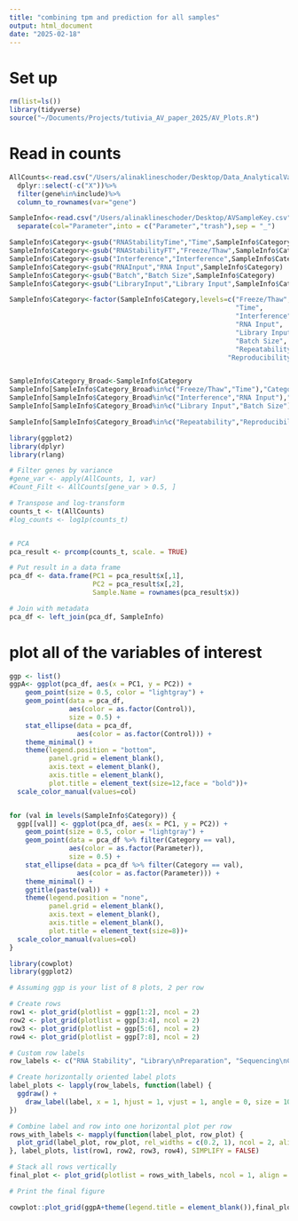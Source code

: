 ```yaml
---
title: "combining tpm and prediction for all samples"
output: html_document
date: "2025-02-18"
---
```


# Set up
```r
rm(list=ls())
library(tidyverse)
source("~/Documents/Projects/tutivia_AV_paper_2025/AV_Plots.R")


```

# Read in counts
```r
AllCounts<-read.csv("/Users/alinaklineschoder/Desktop/Data_AnalyticalValidation_Organized/FinalCounts.csv")%>%
  dplyr::select(-c("X"))%>%
  filter(gene%in%include)%>%
  column_to_rownames(var="gene")

SampleInfo<-read.csv("/Users/alinaklineschoder/Desktop/AVSampleKey.csv")%>%
  separate(col="Parameter",into = c("Parameter","trash"),sep = "_")

SampleInfo$Category<-gsub("RNAStabilityTime","Time",SampleInfo$Category)
SampleInfo$Category<-gsub("RNAStabilityFT","Freeze/Thaw",SampleInfo$Category)
SampleInfo$Category<-gsub("Interference","Interference",SampleInfo$Category)
SampleInfo$Category<-gsub("RNAInput","RNA Input",SampleInfo$Category)
SampleInfo$Category<-gsub("Batch","Batch Size",SampleInfo$Category)
SampleInfo$Category<-gsub("LibraryInput","Library Input",SampleInfo$Category)

SampleInfo$Category<-factor(SampleInfo$Category,levels=c("Freeze/Thaw",
                                                         "Time",
                                                         "Interference",
                                                         "RNA Input",
                                                         "Library Input",
                                                         "Batch Size",
                                                         "Repeatability",
                                                       "Reproducibility"))


SampleInfo$Category_Broad<-SampleInfo$Category
SampleInfo[SampleInfo$Category_Broad%in%c("Freeze/Thaw","Time"),"Category_Broad"]<-"RNA Stability"
SampleInfo[SampleInfo$Category_Broad%in%c("Interference","RNA Input"),"Category_Broad"]<-"Library Preparation"
SampleInfo[SampleInfo$Category_Broad%in%c("Library Input","Batch Size"),"Category_Broad"]<-"Sequencing Characterization"

SampleInfo[SampleInfo$Category_Broad%in%c("Repeatability","Reproducibility"),"Category_Broad"]<-""

```


```r
library(ggplot2)
library(dplyr)
library(rlang)

# Filter genes by variance
#gene_var <- apply(AllCounts, 1, var)
#Count_Filt <- AllCounts[gene_var > 0.5, ]

# Transpose and log-transform
counts_t <- t(AllCounts)
#log_counts <- log1p(counts_t)


# PCA
pca_result <- prcomp(counts_t, scale. = TRUE)

# Put result in a data frame
pca_df <- data.frame(PC1 = pca_result$x[,1],
                     PC2 = pca_result$x[,2],
                     Sample.Name = rownames(pca_result$x))

# Join with metadata
pca_df <- left_join(pca_df, SampleInfo)

```

# plot all of the variables of interest
```r
ggp <- list()
ggpA<- ggplot(pca_df, aes(x = PC1, y = PC2)) +
    geom_point(size = 0.5, color = "lightgray") +
    geom_point(data = pca_df,
               aes(color = as.factor(Control)),
               size = 0.5) +
    stat_ellipse(data = pca_df,
                 aes(color = as.factor(Control))) +
    theme_minimal() +
    theme(legend.position = "bottom",
          panel.grid = element_blank(),
          axis.text = element_blank(),
          axis.title = element_blank(),
          plot.title = element_text(size=12,face = "bold"))+
  scale_color_manual(values=col)


for (val in levels(SampleInfo$Category)) {
  ggp[[val]] <- ggplot(pca_df, aes(x = PC1, y = PC2)) +
    geom_point(size = 0.5, color = "lightgray") +
    geom_point(data = pca_df %>% filter(Category == val),
               aes(color = as.factor(Parameter)),
               size = 0.5) +
    stat_ellipse(data = pca_df %>% filter(Category == val),
                 aes(color = as.factor(Parameter))) +
    theme_minimal() +
    ggtitle(paste(val)) +
    theme(legend.position = "none",
          panel.grid = element_blank(),
          axis.text = element_blank(),
          axis.title = element_blank(),
          plot.title = element_text(size=8))+
  scale_color_manual(values=col)
}

```

```r
library(cowplot)
library(ggplot2)

# Assuming ggp is your list of 8 plots, 2 per row

# Create rows
row1 <- plot_grid(plotlist = ggp[1:2], ncol = 2)
row2 <- plot_grid(plotlist = ggp[3:4], ncol = 2)
row3 <- plot_grid(plotlist = ggp[5:6], ncol = 2)
row4 <- plot_grid(plotlist = ggp[7:8], ncol = 2)

# Custom row labels
row_labels <- c("RNA Stability", "Library\nPreparation", "Sequencing\nCharacterization", " ")

# Create horizontally oriented label plots
label_plots <- lapply(row_labels, function(label) {
  ggdraw() + 
    draw_label(label, x = 1, hjust = 1, vjust = 1, angle = 0, size = 10,fontface="bold")
})

# Combine label and row into one horizontal plot per row
rows_with_labels <- mapply(function(label_plot, row_plot) {
  plot_grid(label_plot, row_plot, rel_widths = c(0.2, 1), ncol = 2, align = "v")
}, label_plots, list(row1, row2, row3, row4), SIMPLIFY = FALSE)

# Stack all rows vertically
final_plot <- plot_grid(plotlist = rows_with_labels, ncol = 1, align = "h")

# Print the final figure

cowplot::plot_grid(ggpA+theme(legend.title = element_blank()),final_plot+theme(plot.margin = margin(0,0,0,10)),nrow=1,labels = c("A","B"))

```


